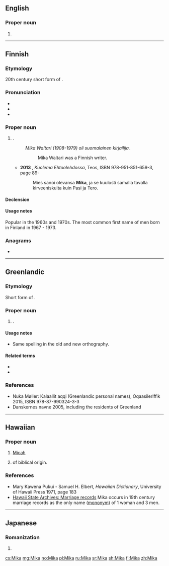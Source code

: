 ==English==

===Proper noun===
{{en-proper noun}}

# {{given name|female|A=A Japanese|from=Japanese}}

----

==Finnish==

===Etymology===
20th century short form of {{m|fi|Mikael||[[Michael]]}}.

===Pronunciation===
* {{rhymes|ikɑ|lang=fi}}
* {{IPA|/ˈmikɑ/|lang=fi}}
* {{hyphenation|Mi|ka|lang=fi}}

===Proper noun===
{{fi-proper noun}}

# {{given name|male|lang=fi}}.
#:''Mika Waltari (1908-1979) oli suomalainen kirjailija.''
#::Mika Waltari was a Finnish writer.
#* '''2013''' {{w|Minna Lindgren}}, ''Kuolema Ehtoolehdossa'', Teos, ISBN 978-951-851-659-3, page 89:
#*:Mies sanoi olevansa '''Mika''', ja se kuulosti samalla tavalla kirveeniskulta kuin Pasi ja Tero.

====Declension====
{{fi-decl-kala|Mik|||a}}

====Usage notes====
Popular in the 1960s and 1970s. The most common first name of men born in Finland in 1967 - 1973.

===Anagrams===
* {{l|fi|maki}}

----

==Greenlandic==

===Etymology===
Short form of {{m|kl|Mikaali}}.

===Proper noun===
{{head|kl|proper noun}}

# {{given name|male|lang=kl|from=Danish|eq=Michael}}.

====Usage notes====
* Same spelling in the old and new orthography.

====Related terms====
* {{l|kl|Mikaali}}
* {{l|kl|Mikkili}}

===References===
* Nuka Møller: Kalaallit aqqi (Greenlandic personal names), Oqaasileriffik 2015, ISBN 978-87-990324-3-3
* [http://www.danskernesnavne.navneforskning.ku.dk/ ] Danskernes navne 2005, including the residents of Greenland

----

==Hawaiian==

===Proper noun===
{{haw-proper noun}}

# {{label|haw|biblical character}} [[Micah]]
# {{given name|male|lang=haw|from=the Bible}} of biblical origin.

===References===
* Mary Kawena Pukui - Samuel H. Elbert, ''Hawaiian Dictionary'', University of Hawaii Press 1971, page 183
* [http://www.ulukau.org/gsdl2.7/cgi-bin/algene Hawaii State Archives: Marriage records] Mika occurs in 19th century marriage records as the only name ([[mononym]]) of 1 woman and 3 men.

----

==Japanese==

===Romanization===
{{ja-romaji}}

# {{ja-romanization of|みか}}

[[cs:Mika]]
[[mg:Mika]]
[[no:Mika]]
[[pl:Mika]]
[[ru:Mika]]
[[sr:Mika]]
[[sh:Mika]]
[[fi:Mika]]
[[zh:Mika]]